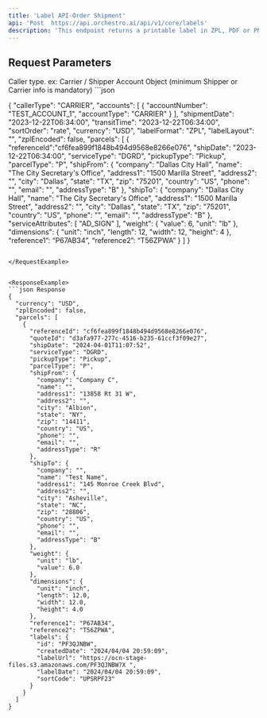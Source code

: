 ```yaml
---
title: 'Label API-Order Shipment'
api: 'Post  https://api.orchestro.ai/api/v1/core/labels'
description: 'This endpoint returns a printable label in ZPL, PDF or PNG format. It Generates a label manifests data automatically for shipment '
---
```


## Request Parameters

<ParamField body="callerType" type="string" required>
Caller type. ex: Carrier / Shipper 
</ParamField>


<ParamField body="accounts" type="array of objects" required>
Account Object (minimum Shipper or Carrier info is mandatory)
</ParamField>



<RequestExample>
```json 
 
{ 
	"callerType": "CARRIER", 
	"accounts": [ 
    	{ 
        	"accountNumber": "TEST_ACCOUNT_1", 
        	"accountType": "CARRIER" 
    	} 
	], 
	"shipmentDate": "2023-12-22T06:34:00", 
	"transitTime": "2023-12-22T06:34:00", 
	"sortOrder": "rate", 
	"currency": "USD", 
	"labelFormat": "ZPL", 
	"labelLayout": "", 
	"zplEncoded": false, 
	"parcels": [ 
    	{ 
        	"referenceId":"cf6fea899f1848b494d9568e8266e076", 
        	"shipDate": "2023-12-22T06:34:00", 
        	"serviceType": "DGRD", 
        	"pickupType": "Pickup", 
        	"parcelType": "P", 
        	"shipFrom": { 
            	"company": "Dallas City Hall", 
            	"name": "The City Secretary's Office", 
            	"address1": "1500 Marilla Street", 
            	"address2": "", 
            	"city": "Dallas", 
            	"state": "TX", 
            	"zip": "75201", 
            	"country": "US", 
            	"phone": "", 
            	"email": "", 
            	"addressType": "B" 
        	}, 
        	"shipTo": { 
            	"company": "Dallas City Hall", 
            	"name": "The City Secretary's Office", 
            	"address1": "1500 Marilla Street", 
            	"address2": "", 
            	"city": "Dallas", 
            	"state": "TX", 
            	"zip": "75201", 
            	"country": "US", 
            	"phone": "", 
            	"email": "", 
            	"addressType": "B" 
        	}, 
        	"serviceAttributes": [ 
            	"AD_SIGN" 
        	], 
        	"weight": { 
            	"value": 6, 
            	"unit": "lb" 
        	}, 
        	"dimensions": { 
            	"unit": "inch", 
            	"length": 12, 
            	"width": 12, 
            	"height": 4 
        	}, 
            “reference1”: “P67AB34”, 
           “reference2”: “T56ZPWA” 
    	} 
	] 
} 
```

</RequestExample>


<ResponseExample>
```json Response
{
  "currency": "USD",
  "zplEncoded": false,
  "parcels": [
    {
      "referenceId": "cf6fea899f1848b494d9568e8266e076",
      "quoteId": "d3afa977-277c-4516-b235-61ccf3f09e27",
      "shipDate": "2024-04-01T11:07:52",
      "serviceType": "DGRD",
      "pickupType": "Pickup",
      "parcelType": "P",
      "shipFrom": {
        "company": "Company C",
        "name": "",
        "address1": "13858 Rt 31 W",
        "address2": "",
        "city": "Albion",
        "state": "NY",
        "zip": "14411",
        "country": "US",
        "phone": "",
        "email": "",
        "addressType": "R"
      },
      "shipTo": {
        "company": "",
        "name": "Test Name",
        "address1": "145 Monroe Creek Blvd",
        "address2": "",
        "city": "Asheville",
        "state": "NC",
        "zip": "28806",
        "country": "US",
        "phone": "",
        "email": "",
        "addressType": "B"
      },
      "weight": {
        "unit": "lb",
        "value": 6.0
      },
      "dimensions": {
        "unit": "inch",
        "length": 12.0,
        "width": 12.0,
        "height": 4.0
      },
      "reference1": "P67AB34",
      "reference2": "T56ZPWA",
      "labels": {
        "id": "PF3QJNBW",
        "createdDate": "2024/04/04 20:59:09",
        "labelUrl": "https://ocn-stage-files.s3.amazonaws.com/PF3QJNBW?X ",
        "labelDate": "2024/04/04 20:59:09",
        "sortCode": "UPSRPF23"
      }
    }
  ]
}


```

</ResponseExample>